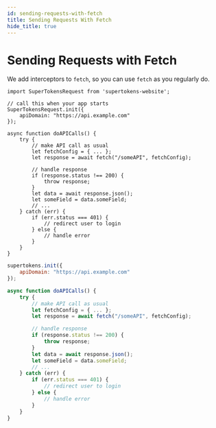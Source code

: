 ```yaml
---
id: sending-requests-with-fetch
title: Sending Requests With Fetch
hide_title: true
---
```


# Sending Requests with Fetch

We add interceptors to `fetch`, so you can use `fetch` as you regularly do.

<!--DOCUSAURUS_CODE_TABS-->
<!--Via NPM-->
```tsx
import SuperTokensRequest from 'supertokens-website';

// call this when your app starts
SuperTokensRequest.init({
    apiDomain: "https://api.example.com"
});

async function doAPICalls() {
    try {
        // make API call as usual
        let fetchConfig = { ... };
        let response = await fetch("/someAPI", fetchConfig);

        // handle response
        if (response.status !== 200) {
            throw response;
        }
        let data = await response.json();
        let someField = data.someField;
        // ...
    } catch (err) {
        if (err.status === 401) {
            // redirect user to login
        } else {
            // handle error
        }
    }
}
```
<!--Via script tag-->
```jsx
supertokens.init({
    apiDomain: "https://api.example.com"
});

async function doAPICalls() {
    try {
        // make API call as usual
        let fetchConfig = { ... };
        let response = await fetch("/someAPI", fetchConfig);

        // handle response
        if (response.status !== 200) {
            throw response;
        }
        let data = await response.json();
        let someField = data.someField;
        // ...
    } catch (err) {
        if (err.status === 401) {
            // redirect user to login
        } else {
            // handle error
        }
    }
}
```
<!--END_DOCUSAURUS_CODE_TABS-->